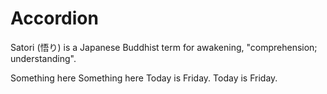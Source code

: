 
# Accordion


Satori (悟り) is a Japanese Buddhist term for awakening, "comprehension; understanding".


<Callout type="error">Something here</Callout>
<Callout type="warning">Something here</Callout>
<Callout type="info" emoji="ℹ️">
  Today is Friday.
</Callout>
<Callout type="default" emoji="ℹ️">
  Today is Friday.
</Callout>
